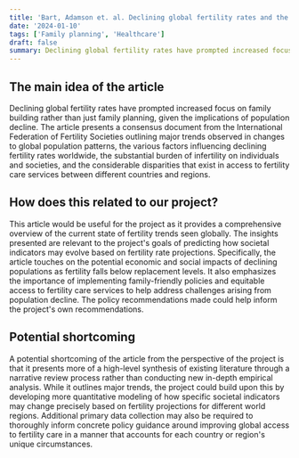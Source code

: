 ```yaml
---
title: 'Bart, Adamson et. al. Declining global fertility rates and the implications for family planning and family building: An IFFS consensus document based on a narrative review of the literature. Human Reproduction Update,'
date: '2024-01-10'
tags: ['Family planning', 'Healthcare']
draft: false
summary: Declining global fertility rates have prompted increased focus on family building rather than just family planning, given the implications of population decline.
---
```


## The main idea of the article 

Declining global fertility rates have prompted increased focus on family building rather than just family planning, given the implications of population decline. The article presents a consensus document from the International Federation of Fertility Societies outlining major trends observed in changes to global population patterns, the various factors influencing declining fertility rates worldwide, the substantial burden of infertility on individuals and societies, and the considerable disparities that exist in access to fertility care services between different countries and regions. 

## How does this related to our project?

This article would be useful for the project as it provides a comprehensive overview of the current state of fertility trends seen globally. The insights presented are relevant to the project's goals of predicting how societal indicators may evolve based on fertility rate projections. Specifically, the article touches on the potential economic and social impacts of declining populations as fertility falls below replacement levels. It also emphasizes the importance of implementing family-friendly policies and equitable access to fertility care services to help address challenges arising from population decline. The policy recommendations made could help inform the project's own recommendations.  

## Potential shortcoming

A potential shortcoming of the article from the perspective of the project is that it presents more of a high-level synthesis of existing literature through a narrative review process rather than conducting new in-depth empirical analysis. While it outlines major trends, the project could build upon this by developing more quantitative modeling of how specific societal indicators may change precisely based on fertility projections for different world regions. Additional primary data collection may also be required to thoroughly inform concrete policy guidance around improving global access to fertility care in a manner that accounts for each country or region's unique circumstances. 